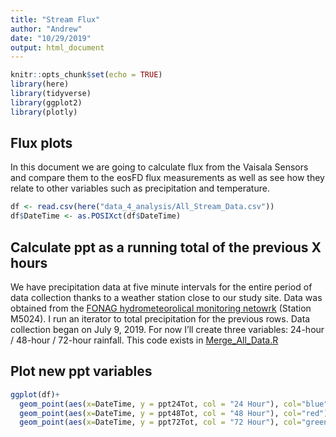 ```yaml
---
title: "Stream Flux"
author: "Andrew"
date: "10/29/2019"
output: html_document
---
```


```r
knitr::opts_chunk$set(echo = TRUE)
library(here)
library(tidyverse)
library(ggplot2)
library(plotly)
```

## Flux plots
In this document we are going to calculate flux from the Vaisala Sensors and compare them to the eosFD flux measurements as well as see how they relate to other variables such as precipitation and temperature.
```r
df <- read.csv(here("data_4_analysis/All_Stream_Data.csv"))
df$DateTime <- as.POSIXct(df$DateTime)
```

## Calculate ppt as a running total of the previous X hours
We have precipitation data at five minute intervals for the entire period of data collection thanks to a weather station close to our study site. Data was obtained from the [FONAG hydrometeorolical monitoring netowrk](http://sedc.fonag.org.ec/reportes/consultas/) (Station M5024). I run an iterator to total precipitation for the previous rows. Data collection began on July 9, 2019.
For now I'll create three variables: 24-hour / 48-hour / 72-hour rainfall. This code exists in [Merge_All_Data.R](github.com)

## Plot new ppt variables
```r
ggplot(df)+
  geom_point(aes(x=DateTime, y = ppt24Tot, col = "24 Hour"), col="blue")+
  geom_point(aes(x=DateTime, y = ppt48Tot, col = "48 Hour"), col="red")+
  geom_point(aes(x=DateTime, y = ppt72Tot, col = "72 Hour"), col="green")

```

